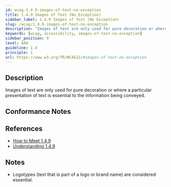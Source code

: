 ```yaml
---
id: wcag-1.4.9-images-of-text-no-exception
title: 1.4.9 Images of Text (No Exception)
sidebar_label: 1.4.9 Images of Text (No Exception)
slug: /wcag/1.4.9-images-of-text-no-exception
description: "Images of text are only used for pure decoration or where a particular presentation of text is essential to the information being conveyed."
keywords: [wcag, accessibility, images-of-text-no-exception]
sidebar_position: 9
level: AAA
guideline: 1.4
principle: 1
url: https://www.w3.org/TR/WCAG22/#images-of-text-no-exception
---
```


## Description

Images of text are only used for pure decoration or where a particular presentation of text is essential to the information being conveyed.

## Conformance Notes

<Project name="ads">
  <Unknown></Unknown>
</Project>

<Project name="scix">
  <Support></Support>
</Project>

## References

- [How to Meet 1.4.9](https://www.w3.org/WAI/WCAG22/quickref/#images-of-text-no-exception)
- [Understanding 1.4.9](https://www.w3.org/WAI/WCAG22/Understanding/images-of-text-no-exception.html)

## Notes

- Logotypes (text that is part of a logo or brand name) are considered essential.
